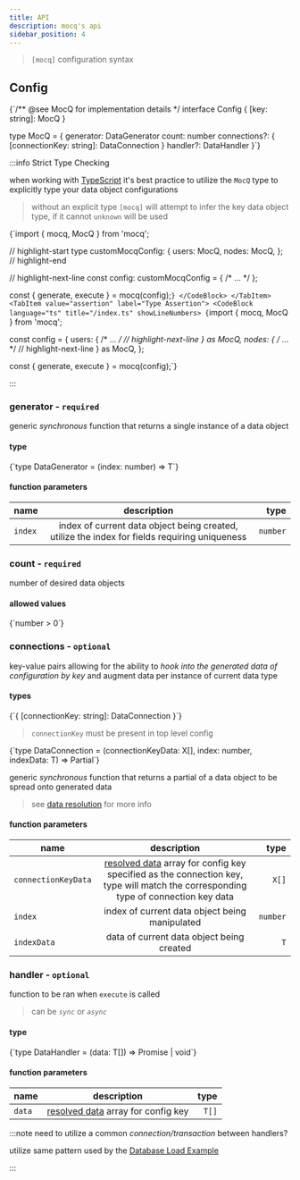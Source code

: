 ```yaml
---
title: API
description: mocq's api
sidebar_position: 4
---
```


> `[mocq]` configuration syntax

## Config


<CodeBlock language="ts">
  {`/** @see MocQ for implementation details */
interface Config {
  [key: string]: MocQ<object>
}

type MocQ<T extends object> = {
  generator: DataGenerator<T>
  count: number
  connections?: {
    [connectionKey: string]: DataConnection<T>
  }
  handler?: DataHandler<T>
}`}
</CodeBlock>


:::info Strict Type Checking

when working with [TypeScript](https://www.typescriptlang.org/) it's best practice to utilize the `MocQ`
type to explicitly type your data object configurations
> without an explicit type `[mocq]` will attempt to infer the key data object type, if it cannot `unknown` will be used

<Tabs>
  <TabItem value="explicit" label="Explicit Type (recommended)" default>
    <CodeBlock language="ts"
      title="/index.ts"
      showLineNumbers>
      {`import { mocq, MocQ } from 'mocq';

// highlight-start
type customMocqConfig: {
  users: MocQ<User>,
  nodes: MocQ<Node>,
};
// highlight-end

// highlight-next-line
const config: customMocqConfig = {
  /* ... */
};

const { generate, execute } = mocq(config);`}
    </CodeBlock>
  </TabItem>
  <TabItem value="assertion" label="Type Assertion">
    <CodeBlock language="ts"
      title="/index.ts"
      showLineNumbers>
      {`import { mocq, MocQ } from 'mocq';

const config = {
  users: {
    /* ... */
    // highlight-next-line
  } as MocQ<User>,
  nodes: {
    /* ... */
    // highlight-next-line
  } as MocQ<Node>,
};

const { generate, execute } = mocq(config);`}
    </CodeBlock>
  </TabItem>
</Tabs>

:::

### generator - `required`

generic _synchronous_ function that returns a single instance of a data object

#### type

<CodeBlock language="ts">
  {`type DataGenerator<T extends object> = (index: number) => T`}
</CodeBlock>

#### function parameters

| name   |      description      |  type |
|----------|:-------------:|------:|
| `index` | index of current data object being created, utilize the index for fields requiring uniqueness | `number` |

### count - `required`

number of desired data objects

#### allowed values

<CodeBlock language="ts">
  {`number > 0`}
</CodeBlock>

### connections - `optional`

key-value pairs allowing for the ability to _hook into the generated data of configuration by key_ and augment data per instance of current data type

#### types

<CodeBlock language="ts">
{`{ 
  [connectionKey: string]: DataConnection<T>
}`}
</CodeBlock>

> `connectionKey` must be present in top level config

<CodeBlock language="ts">
{`type DataConnection<T extends object> = (connectionKeyData: X[], index: number, indexData: T) => Partial<T>`}
</CodeBlock>

generic _synchronous_ function that returns a partial of a data object to be spread onto generated data

> see [data resolution](/docs/#data-resolution) for more info 

#### function parameters

| name   |      description      |  type |
|----------|:-------------:|------:|
| `connectionKeyData` | [resolved data](/docs/#data-resolution) array for config key specified as the connection key, type will match the corresponding type of connection key data | `X[]` |
| `index` | index of current data object being manipulated | `number` |
| `indexData` | data of current data object being created | `T` |

### handler - `optional`

function to be ran when `execute` is called

> can be _`sync`_ or _`async`_

#### type

<CodeBlock language="ts">
  {`type DataHandler<T extends object> = (data: T[]) => Promise<void> | void`}
</CodeBlock>

#### function parameters

| name   |      description      |  type |
|----------|:-------------:|------:|
| `data` | [resolved data](/docs/#data-resolution) array for config key | `T[]` |

:::note need to utilize a common _connection/transaction_ between handlers?

utilize same pattern used by the [Database Load Example](/docs/examples/database-load#database-load-function)

:::